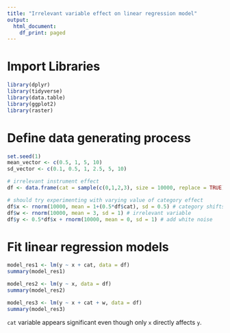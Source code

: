 ```yaml
---
title: "Irrelevant variable effect on linear regression model"
output:
  html_document:
    df_print: paged
---
```


# Import Libraries

```r
library(dplyr)
library(tidyverse)
library(data.table)
library(ggplot2)
library(raster)
```

# Define data generating process

```r
set.seed(1)
mean_vector <- c(0.5, 1, 5, 10)
sd_vector <- c(0.1, 0.5, 1, 2.5, 5, 10)

# irrelevant instrument effect
df <- data.frame(cat = sample(c(0,1,2,3), size = 10000, replace = TRUE))

# should try experimenting with varying value of category effect
df$x <- rnorm(10000, mean = 1+(0.5*df$cat), sd = 0.5) # category shifts the mean of x
df$w <- rnorm(10000, mean = 3, sd = 1) # irrelevant variable
df$y <- 0.5*df$x + rnorm(10000, mean = 0, sd = 1) # add white noise
```

# Fit linear regression models

```r
model_res1 <- lm(y ~ x + cat, data = df)
summary(model_res1)

model_res2 <- lm(y ~ x, data = df)
summary(model_res2)

model_res3 <- lm(y ~ x + cat + w, data = df)
summary(model_res3)
```

`cat` variable appears significant even though only `x` directly affects `y`.
